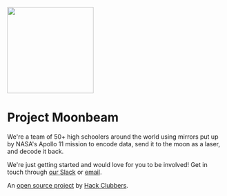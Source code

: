 <br />
<br />
<br />

<img src="moon.png" width="200px" />

# Project Moonbeam

We're a team of 50+ high schoolers around the world using mirrors put up by NASA's 
Apollo 11 mission to encode data, send it to the moon as a  laser, and decode it back.

We're just getting started and would love for you to be involved! Get in touch through 
[our Slack](https://hackclub.com/slack) or [email](mailto:moonbeam-aaaaeyno5c2ppm6gn2xw3cq3ve@hackclub.slack.com).

An [open source project](https://github.com/hackclub/moonbeam) by [Hack Clubbers](https://hackclub.com).
